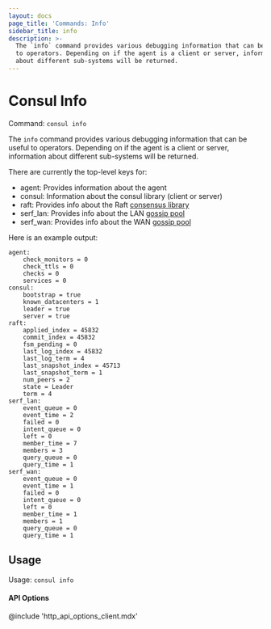 ```yaml
---
layout: docs
page_title: 'Commands: Info'
sidebar_title: info
description: >-
  The `info` command provides various debugging information that can be useful
  to operators. Depending on if the agent is a client or server, information
  about different sub-systems will be returned.
---
```


# Consul Info

Command: `consul info`

The `info` command provides various debugging information that can be
useful to operators. Depending on if the agent is a client or server,
information about different sub-systems will be returned.

There are currently the top-level keys for:

- agent: Provides information about the agent
- consul: Information about the consul library (client or server)
- raft: Provides info about the Raft [consensus library](/docs/internals/consensus)
- serf_lan: Provides info about the LAN [gossip pool](/docs/internals/gossip)
- serf_wan: Provides info about the WAN [gossip pool](/docs/internals/gossip)

Here is an example output:

```text
agent:
    check_monitors = 0
    check_ttls = 0
    checks = 0
    services = 0
consul:
    bootstrap = true
    known_datacenters = 1
    leader = true
    server = true
raft:
    applied_index = 45832
    commit_index = 45832
    fsm_pending = 0
    last_log_index = 45832
    last_log_term = 4
    last_snapshot_index = 45713
    last_snapshot_term = 1
    num_peers = 2
    state = Leader
    term = 4
serf_lan:
    event_queue = 0
    event_time = 2
    failed = 0
    intent_queue = 0
    left = 0
    member_time = 7
    members = 3
    query_queue = 0
    query_time = 1
serf_wan:
    event_queue = 0
    event_time = 1
    failed = 0
    intent_queue = 0
    left = 0
    member_time = 1
    members = 1
    query_queue = 0
    query_time = 1
```

## Usage

Usage: `consul info`

#### API Options

@include 'http_api_options_client.mdx'
